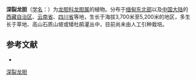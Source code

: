 {{Speciesbox
| name = 深裂龙胆
| status = 
| status_system = 
| image =
| genus = Gentiana
| species = damyonensis
| authority = Marq.
}}

'''深裂龙胆'''（[[学名|学名]]：{{lang|la|''Gentiana damyonensis''}}）为[[龙胆科|龙胆科]][[龙胆属|龙胆属]]的植物。分布于[[缅甸东北部|缅甸东北部]]以及[[中国大陆|中国大陆]]的 [[西藏自治区|西藏自治区]]、[[云南省|云南省]]、[[四川省|四川省]]等地，生长于海拔3,700米至5,200米的地区，多生长于草地、高山石质山坡或矮杜鹃灌丛中，目前尚未由人工引种栽培。

== 参考文献 ==
<div class="references-small">
* {{cite web| url =http://www.bioinfo.cn/db05/KmzwSpecies.php?action=view&id=9346| title =深裂龙胆| work =《中国高等植物数据库全库》| publisher =中国科学院微生物研究所| author =昆明植物研究所| accessdate =2009-02-24| deadurl =yes| archiveurl =https://web.archive.org/web/20160305023800/http://www.bioinfo.cn/db05/KmzwSpecies.php?action=view&id=9346| archivedate =2016-03-05}}
</div>
{{Taxonbar|from=Q11153538}}

[[Category:龙胆属|深裂龙胆]]


{{植物小作品}}